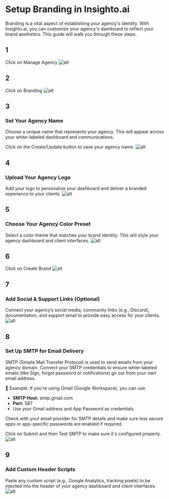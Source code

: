 # Setup Branding in Insighto.ai

Branding is a vital aspect of establishing your agency's identity. With Insighto.ai, you can customize your agency's dashboard to reflect your brand aesthetics. This guide will walk you through these steps.

## 1  
Click on Manage Agency
![alt](images/agency/Agency9.png)
## 2  
Click on Branding
![alt](images/agency/Agency10.png)
## 3  
### Set Your Agency Name

Choose a unique name that represents your agency. This will appear across your white-labeled dashboard and communications.

Click on the Create/Update button to save your agency name.
![alt](images/agency/Agency11.png)
## 4  
### Upload Your Agency Logo

Add your logo to personalize your dashboard and deliver a branded experience to your clients.
![alt](images/agency/Agency12.png)
## 5  
### Choose Your Agency Color Preset

Select a color theme that matches your brand identity. This will style your agency dashboard and client interfaces.
![alt](images/agency/Agency13.png)
## 6  
Click on Create Brand
![alt](images/agency/Agency14.png)
## 7  
### Add Social & Support Links (Optional)

Connect your agency’s social media, community links (e.g., Discord), documentation, and support email to provide easy access for your clients.
![alt](images/agency/Agency15.png)
## 8  
### Set Up SMTP for Email Delivery

SMTP (Simple Mail Transfer Protocol) is used to send emails from your agency domain. Connect your SMTP credentials to ensure white-labeled emails (like Sign, forgot password or notifications) go out from your own email address.

📌 Example: If you're using Gmail (Google Workspace), you can use:

- **SMTP Host:** smtp.gmail.com  
- **Port:** 587  
- Use your Gmail address and App Password as credentials.

Check with your email provider for SMTP details and make sure less secure apps or app-specific passwords are enabled if required.

Click on Submit and then Test SMTP to make sure it's configured properly.
![alt](images/agency/Agency16.png)
## 9  
### Add Custom Header Scripts

Paste any custom script (e.g., Google Analytics, tracking pixels) to be injected into the header of your agency dashboard and client interfaces.
![alt](images/agency/Agency17.png)